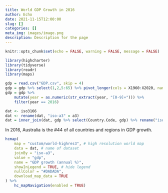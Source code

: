 ```yaml
---
title: World GDP Growth in 2016
author: Echo
date: 2021-11-15T12:00:00
slug: []
categories: []
meta_img: images/image.png
description: Description for the page
---
```


```r
knitr::opts_chunk$set(echo = FALSE, warning = FALSE, message = FALSE)
```

```r
library(highcharter) 
library(tidyverse)
library(readr)
library(maps)

gdp = read.csv("GDP.csv", skip = 4)
gdp = gdp %>% select(1,2,5:65) %>% pivot_longer(cols = X1960:X2020, names_to='year', values_to='gdp')
gdp = gdp %>% 
    mutate(year = as.numeric(str_extract(year, "[0-9]+"))) %>% 
    filter(year == 2016)
```

```r
dat <- iso3166
dat <- rename(dat, "iso-a3" = a3)
dat = inner_join(dat, gdp %>% select(Country.Code, gdp) %>% rename("iso-a3" = Country.Code))
```

In 2016, Australia is the #44 of all countries and regions in GDP growth. 

```r
hcmap(
    map = "custom/world-highres3", # high resolution world map
    data = dat, # name of dataset
    joinBy = "iso-a3",
    value = "gdp",
    name = "GDP growth (annual %)", 
    showInLegend = TRUE, # hide legend
    nullColor = "#DADADA",
    download_map_data = TRUE
) %>%
    hc_mapNavigation(enabled = TRUE) 
```

